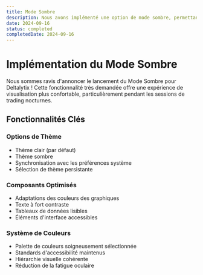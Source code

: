 ```yaml
---
title: Mode Sombre
description: Nous avons implémenté une option de mode sombre, permettant aux utilisateurs d'utiliser confortablement Deltalytix dans des environnements peu éclairés et de réduire la fatigue oculaire pendant les longues sessions d'analyse.
date: 2024-09-16
status: completed
completedDate: 2024-09-16
---
```


# Implémentation du Mode Sombre

Nous sommes ravis d'annoncer le lancement du Mode Sombre pour Deltalytix ! Cette fonctionnalité très demandée offre une expérience de visualisation plus confortable, particulièrement pendant les sessions de trading nocturnes.

## Fonctionnalités Clés

### Options de Thème
- Thème clair (par défaut)
- Thème sombre
- Synchronisation avec les préférences système
- Sélection de thème persistante

### Composants Optimisés
- Adaptations des couleurs des graphiques
- Texte à fort contraste
- Tableaux de données lisibles
- Éléments d'interface accessibles

### Système de Couleurs
- Palette de couleurs soigneusement sélectionnée
- Standards d'accessibilité maintenus
- Hiérarchie visuelle cohérente
- Réduction de la fatigue oculaire 